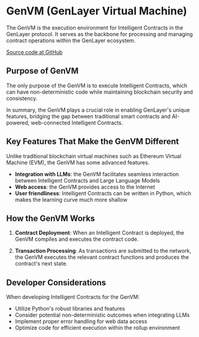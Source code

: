 # GenVM (GenLayer Virtual Machine)

The GenVM is the execution environment for Intelligent Contracts in the GenLayer protocol. It serves as the backbone for processing and managing contract operations within the GenLayer ecosystem.

[Source code at GitHub](https://github.com/yeagerai/genvm)

## Purpose of GenVM

The only purpose of the GenVM is to execute Intelligent Contracts, which can have non-deterministic code while maintaining blockchain security and consistency.

In summary, the GenVM plays a crucial role in enabling GenLayer's unique features, bridging the gap between traditional smart contracts and AI-powered, web-connected Intelligent Contracts.

## Key Features That Make the GenVM Different

Unlike traditional blockchain virtual machines such as Ethereum Virtual Machine (EVM), the GenVM has some advanced features.

- **Integration with LLMs**: the GenVM facilitates seamless interaction between Intelligent Contracts and Large Language Models
- **Web access**: the GenVM provides access to the Internet
- **User friendliness**: Intelligent Contracts can be written in Python, which makes the learning curve much more shallow

## How the GenVM Works

1. **Contract Deployment**: When an Intelligent Contract is deployed, the GenVM compiles and executes the contract code.

2. **Transaction Processing**: As transactions are submitted to the network, the GenVM executes the relevant contract functions and produces the contract's next state.

## Developer Considerations

When developing Intelligent Contracts for the GenVM:

- Utilize Python's robust libraries and features
- Consider potential non-deterministic outcomes when integrating LLMs
- Implement proper error handling for web data access
- Optimize code for efficient execution within the rollup environment
